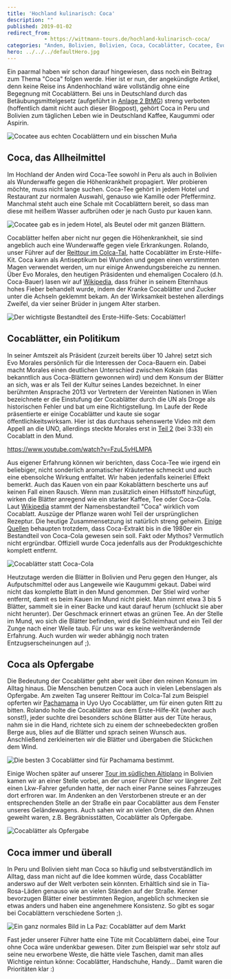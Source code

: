 ```yaml
---
title: 'Hochland kulinarisch: Coca'
description: ""
published: 2019-01-02
redirect_from: 
            - https://wittmann-tours.de/hochland-kulinarisch-coca/
categories: "Anden, Bolivien, Bolivien, Coca, Cocablätter, Cocatee, Evo Morales, Höhenkrankheit, kulinarisch, Ofergabe, Opfer, Peru, Peru, Tee"
hero: ../../../defaultHero.jpg
---
```

Ein paarmal haben wir schon darauf hingewiesen, dass noch ein Beitrag zum Thema "Coca" folgen werde. Hier ist er nun, der angekündigte Artikel, denn keine Reise ins Andenhochland wäre vollständig ohne eine Begegnung mit Cocablättern. Bei uns in Deutschland durch das Betäubungsmittelgesetz (aufgeführt in [Anlage 2 BtMG](https://dejure.org/gesetze/BtMG/Anlage_II.html)) streng verboten (hoffentlich damit nicht auch dieser Blogpost), gehört Coca in Peru und Bolivien zum täglichen Leben wie in Deutschland Kaffee, Kaugummi oder Aspirin.

![Cocatee aus echten Cocablättern und ein bisschen Muña](http://wittmann-tours.de/wp-content/uploads/2018/11/IMG_2530-1024x768.jpg)

<!--more-->

## Coca, das Allheilmittel

Im Hochland der Anden wird Coca-Tee sowohl in Peru als auch in Bolivien als Wunderwaffe gegen die Höhenkrankheit propagiert. Wer probieren möchte, muss nicht lange suchen. Coca-Tee gehört in jedem Hotel und Restaurant zur normalen Auswahl, genauso wie Kamille oder Pfefferminz. Manchmal steht auch eine Schale mit Cocablättern bereit, so dass man diese mit heißem Wasser aufbrühen oder je nach Gusto pur kauen kann.

![Cocatee gab es in jedem Hotel, als Beutel oder mit ganzen Blättern.](http://wittmann-tours.de/wp-content/uploads/2018/11/APC_1596-1024x768.jpg)

Cocablätter helfen aber nicht nur gegen die Höhenkrankheit, sie sind angeblich auch eine Wunderwaffe gegen viele Erkrankungen. Rolando, unser Führer auf der [Reittour im Colca-Tal](http://wittmann-tours.de/ritt-auf-paso-peruanos-im-colca-tal/), hatte Cocablätter im Erste-Hilfe-Kit. Coca kann als Antiseptikum bei Wunden und gegen einen verstimmten Magen verwendet werden, um nur einige Anwendungsbereiche zu nennen. Über Evo Morales, den heutigen Präsidenten und ehemaligen Cocalero (d.h. Coca-Bauer) lasen wir auf [Wikipedia](https://de.wikipedia.org/wiki/Evo_Morales#Jugend_und_Ausbildung), dass früher in seinem Elternhaus hohes Fieber behandelt wurde, indem der Kranke Cocablätter und Zucker unter die Achseln geklemmt bekam. An der Wirksamkeit bestehen allerdings Zweifel, da vier seiner Brüder in jungem Alter starben.

![Der wichtigste Bestandteil des Erste-Hilfe-Sets: Cocablätter!](http://wittmann-tours.de/wp-content/uploads/2018/11/CW-20180515-095550-0692-1024x683.jpg)

## Cocablätter, ein Politikum

In seiner Amtszeit als Präsident (zurzeit bereits über 10 Jahre) setzt sich Evo Morales persönlich für die Interessen der Coca-Bauern ein. Dabei macht Morales einen deutlichen Unterschied zwischen Kokain (das bekanntlich aus Coca-Blättern gewonnen wird) und dem Konsum der Blätter an sich, was er als Teil der Kultur seines Landes bezeichnet. In einer berühmten Ansprache 2013 vor Vertretern der Vereinten Nationen in Wien bezeichnete er die Einstufung der Cocablätter durch die UN als Droge als historischen Fehler und bat um eine Richtigstellung. Im Laufe der Rede präsentierte er einige Cocablätter und kaute sie sogar öffentlichkeitswirksam. Hier ist das durchaus sehenswerte Video mit dem Appell an die UNO, allerdings steckte Morales erst in [Teil 2](https://www.youtube.com/watch?v=Ilz6WzdaP14) (bei 3:33) ein Cocablatt in den Mund.

https://www.youtube.com/watch?v=FzuL5vHLMPA

Aus eigener Erfahrung können wir berichten, dass Coca-Tee wie irgend ein beliebiger, nicht sonderlich aromatischer Kräutertee schmeckt und auch eine ebensolche Wirkung entfaltet. Wir haben jedenfalls keinerlei Effekt bemerkt. Auch das Kauen von ein paar Kokablättern bescherte uns auf keinen Fall einen Rausch. Wenn man zusätzlich einen Hilfsstoff hinzufügt, wirken die Blätter anregend wie ein starker Kaffee, Tee oder Coca-Cola. Laut [Wikipedia](https://en.wikipedia.org/wiki/Coca-Cola) stammt der Namensbestandteil "Coca" wirklich vom Cocablatt. Auszüge der Pflanze waren wohl Teil der ursprünglichen Rezeptur. Die heutige Zusammensetzung ist natürlich streng geheim. [Einige Quellen](https://www.livescience.com/41975-does-coca-cola-contain-cocaine.html) behaupten trotzdem, dass Coca-Extrakt bis in die 1980er ein Bestandteil von Coca-Cola gewesen sein soll. Fakt oder Mythos? Vermutlich nicht ergründbar. Offiziell wurde Coca jedenfalls aus der Produktgeschichte komplett entfernt.

![Cocablätter statt Coca-Cola](http://wittmann-tours.de/wp-content/uploads/2018/11/APC_1540-1024x768.jpg)

Heutzutage werden die Blätter in Bolivien und Peru gegen den Hunger, als Aufputschmittel oder aus Langeweile wie Kaugummi gekaut. Dabei wird nicht das komplette Blatt in den Mund genommen. Der Stiel wird vorher entfernt, damit es beim Kauen im Mund nicht piekt. Man nimmt etwa 3 bis 5 Blätter, sammelt sie in einer Backe und kaut darauf herum (schluckt sie aber nicht herunter). Der Geschmack erinnert etwas an grünen Tee. An der Stelle im Mund, wo sich die Blätter befinden, wird die Schleimhaut und ein Teil der Zunge nach einer Weile taub. Für uns war es keine weltverändernde Erfahrung. Auch wurden wir weder abhängig noch traten Entzugserscheinungen auf ;).

## Coca als Opfergabe

Die Bedeutung der Cocablätter geht aber weit über den reinen Konsum im Alltag hinaus. Die Menschen benutzen Coca auch in vielen Lebenslagen als Opfergabe. Am zweiten Tag unserer Reittour im Colca-Tal zum Beispiel opferten wir [Pachamama](https://de.wikipedia.org/wiki/Pachamama) in Uyo Uyo Cocablätter, um für einen guten Ritt zu bitten. Rolando holte die Cocablätter aus dem Erste-Hilfe-Kit (woher auch sonst!), jeder suchte drei besonders schöne Blätter aus der Tüte heraus, nahm sie in die Hand, richtete sich zu einem der schneebedeckten großen Berge aus, blies auf die Blätter und sprach seinen Wunsch aus. Anschließend zerkleinerten wir die Blätter und übergaben die Stückchen dem Wind.

![Die besten 3 Cocablätter sind für Pachamama bestimmt.](http://wittmann-tours.de/wp-content/uploads/2018/11/CW-20180515-094733-0691-1024x683.jpg)

Einige Wochen später auf unserer [Tour im südlichen Altiplano](http://wittmann-tours.de/das-suedliche-altiplano-zwischen-uyuni-und-tupiza) in Bolivien kamen wir an einer Stelle vorbei, an der unser Führer Diter vor längerer Zeit einen Lkw-Fahrer gefunden hatte, der nach einer Panne seines Fahrzeuges dort erfroren war. Im Andenken an den Verstorbenen streute er an der entsprechenden Stelle an der Straße ein paar Cocablätter aus dem Fenster unseres Geländewagens. Auch sahen wir an vielen Orten, die den Ahnen geweiht waren, z.B. Begräbnisstätten, Cocablätter als Opfergabe.

![Cocablätter als Opfergabe](http://wittmann-tours.de/wp-content/uploads/2018/11/CW-20180601-054639-2011-1024x683.jpg)

## Coca immer und überall

In Peru und Bolivien sieht man Coca so häufig und selbstverständlich im Alltag, dass man nicht auf die Idee kommen würde, dass Cocablätter anderswo auf der Welt verboten sein könnten. Erhältlich sind sie in Tia-Rosa-Läden genauso wie an vielen Ständen auf der Straße. Kenner bevorzugen Blätter einer bestimmten Region, angeblich schmecken sie etwas anders und haben eine angenehmere Konsistenz. So gibt es sogar bei Cocablättern verschiedene Sorten ;).

![Ein ganz normales Bild in La Paz: Cocablätter auf dem Markt](http://wittmann-tours.de/wp-content/uploads/2018/11/CW-20180613-173744-2862-1024x683.jpg)

Fast jeder unserer Führer hatte eine Tüte mit Cocablättern dabei, eine Tour ohne Coca wäre undenkbar gewesen. Diter zum Beispiel war sehr stolz auf seine neu erworbene Weste, die hätte viele Taschen, damit man alles Wichtige reintun könne: Cocablätter, Handschuhe, Handy… Damit waren die Prioritäten klar :)
